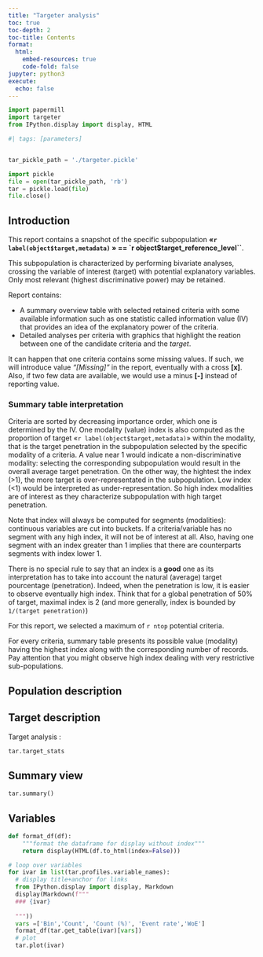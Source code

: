 ```yaml
---
title: "Targeter analysis"
toc: true
toc-depth: 2
toc-title: Contents
format:
  html:
    embed-resources: true
    code-fold: false
jupyter: python3
execute:
  echo: false
---
```


```python
import papermill
import targeter
from IPython.display import display, HTML
```

```python
#| tags: [parameters]


tar_pickle_path = './targeter.pickle'

```


```python
import pickle
file = open(tar_pickle_path, 'rb')
tar = pickle.load(file)
file.close()

```

\newpage

## Introduction

This report contains a snapshot of the specific subpopulation **«`r label(object$target,metadata)` » == `r object$target_reference_level``**. 

This subpopulation is characterized by  performing bivariate analyses, crossing the variable of interest (target) with  potential explanatory variables. Only most relevant (highest discriminative power) may be retained.

Report contains:

*   A summary overview table with selected retained criteria with some available information such as one statistic called information value (IV) that provides an idea of the explanatory power of the criteria.
*   Detailed analyses per criteria with graphics that highlight the reation between one of the candidate criteria and the _target_.

It can happen that one criteria contains some missing values. If such, we will introduce value *"[Missing]"* in the report, eventually with a cross **[x]**. Also, if two few data are available, we would use a minus **[-]** instead of reporting value. 

### Summary table interpretation

Criteria are sorted by decreasing importance order, which one is determined by the IV. 
One modality (value) index is also computed as the proportion of target «`r label(object$target,metadata)`» within the modality, that is the target penetration in the subpopulation selected by the specific modality of a criteria. A value near 1 would indicate a non-discriminative modality: selecting the corresponding subpopulation would result in the overall average target penetration. On the other way, the hightest the index (>1), the more target is over-representated in the subpopulation. Low index (<1) would be interpreted as under-representation. So high index modalities are of interest as they characterize subpopulation with high target penetration.

Note that index will always be computed for segments (modalities): continuous variables are cut into buckets. If a criteria/variable has no segment with any high index, it will not be of interest at all. Also, having one segment with an index  greater than 1 implies that there are counterparts segments with index lower 1.

There is no special rule to say that an index is a __good__ one as its interpretation has to take into account the natural (average) target pourcentage (penetration). Indeed, when the penetration is low, it is easier to observe eventually high index. Think that for a global penetration of 50% of target, maximal index is 2 (and more generally, index is bounded by `1/(target penetration)`)

For this report, we selected a maximum of  `r ntop` potential criteria.

For every criteria, summary table presents its possible value (modality) having the highest index along with the corresponding number of records. Pay attention that you might observe high index dealing with very restrictive sub-populations.

## Population description



## Target description
Target analysis :
```python
tar.target_stats
```

## Summary view


```python
tar.summary()
```

## Variables

```python

def format_df(df):
    """format the dataframe for display without index"""
    return display(HTML(df.to_html(index=False)))

# loop over variables
for ivar in list(tar.profiles.variable_names):
  # display title+anchor for links
  from IPython.display import display, Markdown
  display(Markdown(f"""
  ### {ivar} 
  
  """))
  vars =['Bin','Count', 'Count (%)', 'Event rate','WoE']
  format_df(tar.get_table(ivar)[vars])
  # plot
  tar.plot(ivar)
  
```